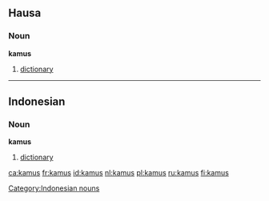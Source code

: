 ==Hausa==
===Noun===
'''kamus'''
# [[dictionary]]

----

==Indonesian==
===Noun===
'''kamus'''
# [[dictionary]]

[[Category:Indonesian nouns]]

[[ca:kamus]]
[[fr:kamus]]
[[id:kamus]]
[[nl:kamus]]
[[pl:kamus]]
[[ru:kamus]]
[[fi:kamus]]